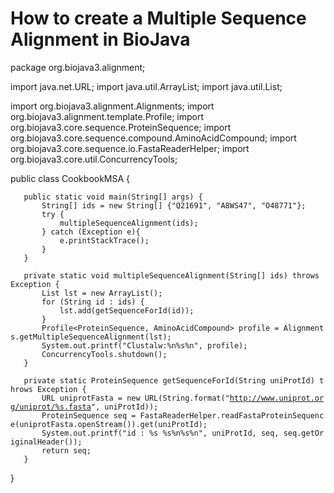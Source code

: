 = How to create a Multiple Sequence Alignment in BioJava =

<java>

package org.biojava3.alignment;

import java.net.URL;
import java.util.ArrayList;
import java.util.List;

import org.biojava3.alignment.Alignments;
import org.biojava3.alignment.template.Profile;
import org.biojava3.core.sequence.ProteinSequence;
import org.biojava3.core.sequence.compound.AminoAcidCompound;
import org.biojava3.core.sequence.io.FastaReaderHelper;
import org.biojava3.core.util.ConcurrencyTools;

public class CookbookMSA {

    public static void main(String[] args) {
        String[] ids = new String[] {"Q21691", "A8WS47", "O48771"};
        try {
            multipleSequenceAlignment(ids);
        } catch (Exception e){
            e.printStackTrace();
        }
    }

    private static void multipleSequenceAlignment(String[] ids) throws Exception {
        List<ProteinSequence> lst = new ArrayList<ProteinSequence>();
        for (String id : ids) {
            lst.add(getSequenceForId(id));
        }
        Profile<ProteinSequence, AminoAcidCompound> profile = Alignments.getMultipleSequenceAlignment(lst);
        System.out.printf("Clustalw:%n%s%n", profile);
        ConcurrencyTools.shutdown();
    }

    private static ProteinSequence getSequenceForId(String uniProtId) throws Exception {
        URL uniprotFasta = new URL(String.format("http://www.uniprot.org/uniprot/%s.fasta", uniProtId));
        ProteinSequence seq = FastaReaderHelper.readFastaProteinSequence(uniprotFasta.openStream()).get(uniProtId);
        System.out.printf("id : %s %s%n%s%n", uniProtId, seq, seq.getOriginalHeader());
        return seq;
    }

}

</java>